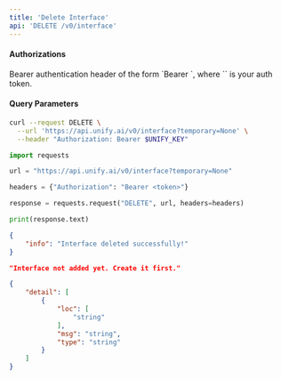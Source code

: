 ```yaml
---
title: 'Delete Interface'
api: 'DELETE /v0/interface'
---
```



#### Authorizations

<ParamField header="Authorization" type="string" required="true">
  Bearer authentication header of the form `Bearer <token>`, where `<token>` is your auth token.
</ParamField>

#### Query Parameters

<ParamField query="temporary" type="boolean" >

</ParamField>

<RequestExample>

```bash cURL
curl --request DELETE \
  --url 'https://api.unify.ai/v0/interface?temporary=None' \
  --header "Authorization: Bearer $UNIFY_KEY"
```

```python Python
import requests

url = "https://api.unify.ai/v0/interface?temporary=None"

headers = {"Authorization": "Bearer <token>"}

response = requests.request("DELETE", url, headers=headers)

print(response.text)
```

</RequestExample>
<ResponseExample>

```json 200
{
    "info": "Interface deleted successfully!"
}
```

```json 404
"Interface not added yet. Create it first."
```

```json 422
{
    "detail": [
        {
            "loc": [
                "string"
            ],
            "msg": "string",
            "type": "string"
        }
    ]
}
```

</ResponseExample>
